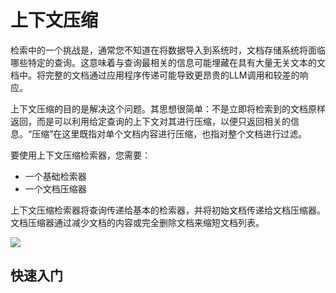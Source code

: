 # 上下文压缩

检索中的一个挑战是，通常您不知道在将数据导入到系统时，文档存储系统将面临哪些特定的查询。这意味着与查询最相关的信息可能埋藏在具有大量无关文本的文档中。将完整的文档通过应用程序传递可能导致更昂贵的LLM调用和较差的响应。

上下文压缩的目的是解决这个问题。其思想很简单：不是立即将检索到的文档原样返回，而是可以利用给定查询的上下文对其进行压缩，以便只返回相关的信息。“压缩”在这里既指对单个文档内容进行压缩，也指对整个文档进行过滤。

要使用上下文压缩检索器，您需要：
- 一个基础检索器
- 一个文档压缩器

上下文压缩检索器将查询传递给基本的检索器，并将初始文档传递给文档压缩器。文档压缩器通过减少文档的内容或完全删除文档来缩短文档列表。

![](https://drive.google.com/uc?id=1CtNgWODXZudxAWSRiWgSGEoTNrUFT98v)

## 快速入门


<Example/>
